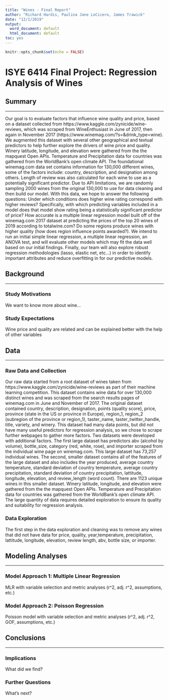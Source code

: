 ```yaml
---
title: "Wines - Final Report"
author: "Richard Hardis, Paulina Jane LoCicero, James Trawick"
date: "12/1/2019"
output:
  word_document: default
  html_document: default
toc: yes
---
```


```r
knitr::opts_chunk$set(echo = FALSE)
```

# ISYE 6414 Final Project: Regression Analysis of Wines

## Summary
***
  Our goal is to evaluate factors that influence wine quality and price, based on a dataset collected from https://www.kaggle.com/zynicide/wine-reviews, which was scraped from WineEnthusiast in June of 2017, then again in November 2017 (https://www.winemag.com/?s=&drink_type=wine).  We augmented this dataset with several other geographical and textual predictors to help further explore the drivers of wine price and quality.  Winery latitude, longitude, and elevation were gathered from the the mapquest Open APIs.  Temperature and Precipitation data for countries was gathered from the WorldBank’s open climate API. The foundational winemag.com data set contains information for 130,000 different wines, some of the factors include: country, description, and designation among others.  Length of review was also calculated for each wine to use as a potentially significant predictor.  Due to API limitations, we are randomly sampling 2000 wines from the original 130,000 to use for data cleaning and then build our model. With this data, we hope to answer the following questions:
Under which conditions does higher wine rating correspond with higher reviews?  Specifically, with which predicting variables included in a model does that model show rating being a statistically significant predictor of price? How accurate is a multiple linear regression model built off of the winemag.com 2017 dataset at predicting the prices of the top 20 wines of 2019 according to totalwine.com? Do some regions produce wines with higher quality (how does region influence points awarded?). We intend to run an initial simple linear regression, a multiple linear regression, an ANOVA test, and will evaluate other models which may fit the data well based on our initial findings. Finally, our team will also explore robust regression methodologies (lasso, elastic net, etc…) in order to identify important attributes and reduce overfitting in for our predictive models.

## Background
***
### Study Motivations
  We want to know more about wine...
  
### Study Expectations
  Wine price and quality are related and can be explained better with the help of other variables
  
## Data
***
### Raw Data and Collection
  Our raw data started from a root dataset of wines taken from https://www.kaggle.com/zynicide/wine-reviews as part of their machine learning competition.  This dataset contains wine data for over 130,000 distinct wines and was scraped from the search results pages of winemag.com in June and November of 2017.  The original dataset contained country, description, designation, points (quality score), price, province (state in the US or province in Europe), region_1, region_2 (subregion of the province or region_1), taster_name, taster_twitter_handle, title, variety, and winery.  This dataset had many data points, but did not have many useful predictors for regression analysis, so we chose to scrape further webpages to gather more factors.  Two datasets were developed with additional factors.  The first large dataset has predictors abv (alcohol by volume), bottle_size, category (red, white, rose), and importer scraped from the individual wine page on winemag.com.  This large dataset has 73,257 individual wines.  The second, smaller dataset contains all of the features of the large dataset and also includes the year produced, average country temperature, standard deviation of country temperature, average country precipitation, standard deviation of country precipitation, lattitude, longitude, elevation, and review_length (word count).  There are 1123 unique wines in this smaller dataset.  Winery latitude, longitude, and elevation were gathered from the the mapquest Open APIs.  Temperature and Precipitation data for countries was gathered from the WorldBank’s open climate API.  The large quantity of data requires detailed exploration to ensure its quality and suitability for regression analysis.
  
### Data Exploration
  The first step in the data exploration and cleaning was to remove any wines that did not have data for price, quality, year,temperature, precipitation, lattitude, longitude, elevation, review length, abv, bottle size, or importer.
  
## Modeling Analyses
***
### Model Approach 1: Multiple Linear Regression
  MLR with variable selection and metric analyses (r^2, adj. r^2, assumptions, etc.)

### Model Approach 2: Poisson Regression
  Poisson model with variable selection and metric analyses (r^2, adj. r^2, GOF, assumptions, etc.)

## Conclusions
***
### Implications
  What did we find?

### Further Questions
  What's next?
